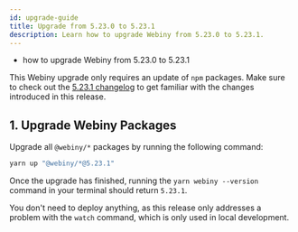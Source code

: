 ```yaml
---
id: upgrade-guide
title: Upgrade from 5.23.0 to 5.23.1
description: Learn how to upgrade Webiny from 5.23.0 to 5.23.1.
---
```



<Alert type="success" title="What you’ll learn">

- how to upgrade Webiny from 5.23.0 to 5.23.1

</Alert>

<Alert type="info">

This Webiny upgrade only requires an update of `npm` packages.
Make sure to check out the [5.23.1 changelog](./changelog) to get familiar with the changes introduced in this release.

</Alert>

## 1. Upgrade Webiny Packages

Upgrade all `@webiny/*` packages by running the following command:

```bash
yarn up "@webiny/*@5.23.1"
```

Once the upgrade has finished, running the `yarn webiny --version` command in your terminal should return `5.23.1`.

<Alert type="info">

You don't need to deploy anything, as this release only addresses a problem with the `watch` command, which is only used in local development.

</Alert>